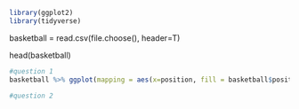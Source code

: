 ```r
library(ggplot2)
library(tidyverse)
```

basketball = read.csv(file.choose(), header=T)

head(basketball)

```r
#question 1
basketball %>% ggplot(mapping = aes(x=position, fill = basketball$position)) + geom_bar()

#question 2



```